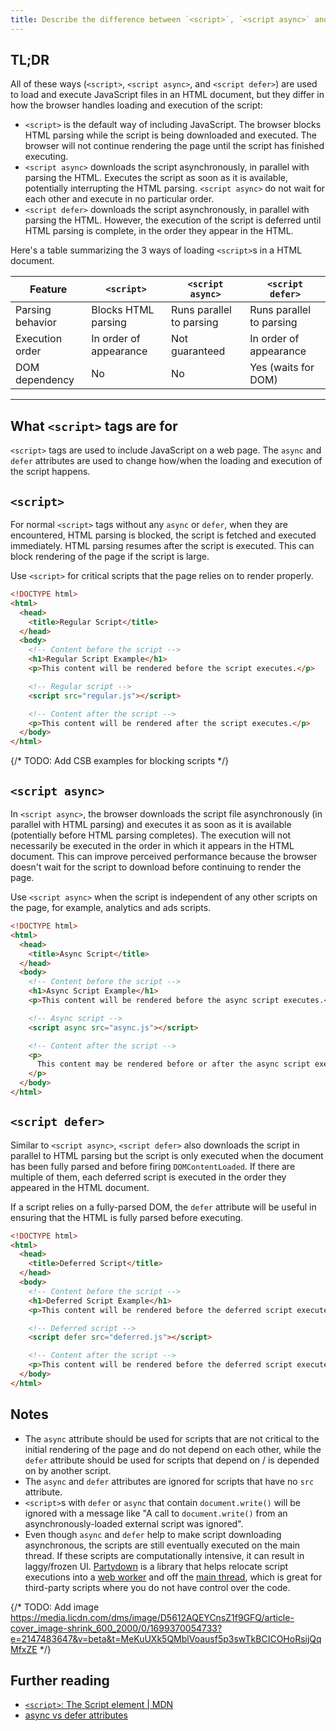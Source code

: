 ```yaml
---
title: Describe the difference between `<script>`, `<script async>` and `<script defer>`
---
```


## TL;DR

All of these ways (`<script>`, `<script async>`, and `<script defer>`) are used to load and execute JavaScript files in an HTML document, but they differ in how the browser handles loading and execution of the script:

- `<script>` is the default way of including JavaScript. The browser blocks HTML parsing while the script is being downloaded and executed. The browser will not continue rendering the page until the script has finished executing.
- `<script async>` downloads the script asynchronously, in parallel with parsing the HTML. Executes the script as soon as it is available, potentially interrupting the HTML parsing. `<script async>` do not wait for each other and execute in no particular order.
- `<script defer>` downloads the script asynchronously, in parallel with parsing the HTML. However, the execution of the script is deferred until HTML parsing is complete, in the order they appear in the HTML.

Here's a table summarizing the 3 ways of loading `<script>`s in a HTML document.

| Feature | `<script>` | `<script async>` | `<script defer>` |
| --- | --- | --- | --- |
| Parsing behavior | Blocks HTML parsing | Runs parallel to parsing | Runs parallel to parsing |
| Execution order | In order of appearance | Not guaranteed | In order of appearance |
| DOM dependency | No | No | Yes (waits for DOM) |

---

## What `<script>` tags are for

`<script>` tags are used to include JavaScript on a web page. The `async` and `defer` attributes are used to change how/when the loading and execution of the script happens.

## `<script>`

For normal `<script>` tags without any `async` or `defer`, when they are encountered, HTML parsing is blocked, the script is fetched and executed immediately. HTML parsing resumes after the script is executed. This can block rendering of the page if the script is large.

Use `<script>` for critical scripts that the page relies on to render properly.

```html
<!DOCTYPE html>
<html>
  <head>
    <title>Regular Script</title>
  </head>
  <body>
    <!-- Content before the script -->
    <h1>Regular Script Example</h1>
    <p>This content will be rendered before the script executes.</p>

    <!-- Regular script -->
    <script src="regular.js"></script>

    <!-- Content after the script -->
    <p>This content will be rendered after the script executes.</p>
  </body>
</html>
```

{/* TODO: Add CSB examples for blocking scripts */}

## `<script async>`

In `<script async>`, the browser downloads the script file asynchronously (in parallel with HTML parsing) and executes it as soon as it is available (potentially before HTML parsing completes). The execution will not necessarily be executed in the order in which it appears in the HTML document. This can improve perceived performance because the browser doesn't wait for the script to download before continuing to render the page.

Use `<script async>` when the script is independent of any other scripts on the page, for example, analytics and ads scripts.

```html
<!DOCTYPE html>
<html>
  <head>
    <title>Async Script</title>
  </head>
  <body>
    <!-- Content before the script -->
    <h1>Async Script Example</h1>
    <p>This content will be rendered before the async script executes.</p>

    <!-- Async script -->
    <script async src="async.js"></script>

    <!-- Content after the script -->
    <p>
      This content may be rendered before or after the async script executes.
    </p>
  </body>
</html>
```

## `<script defer>`

Similar to `<script async>`, `<script defer>` also downloads the script in parallel to HTML parsing but the script is only executed when the document has been fully parsed and before firing `DOMContentLoaded`. If there are multiple of them, each deferred script is executed in the order they appeared in the HTML document.

If a script relies on a fully-parsed DOM, the `defer` attribute will be useful in ensuring that the HTML is fully parsed before executing.

```html
<!DOCTYPE html>
<html>
  <head>
    <title>Deferred Script</title>
  </head>
  <body>
    <!-- Content before the script -->
    <h1>Deferred Script Example</h1>
    <p>This content will be rendered before the deferred script executes.</p>

    <!-- Deferred script -->
    <script defer src="deferred.js"></script>

    <!-- Content after the script -->
    <p>This content will be rendered before the deferred script executes.</p>
  </body>
</html>
```

## Notes

- The `async` attribute should be used for scripts that are not critical to the initial rendering of the page and do not depend on each other, while the `defer` attribute should be used for scripts that depend on / is depended on by another script.
- The `async` and `defer` attributes are ignored for scripts that have no `src` attribute.
- `<script>`s with `defer` or `async` that contain `document.write()` will be ignored with a message like "A call to `document.write()` from an asynchronously-loaded external script was ignored".
- Even though `async` and `defer` help to make script downloading asynchronous, the scripts are still eventually executed on the main thread. If these scripts are computationally intensive, it can result in laggy/frozen UI. [Partydown](https://partytown.builder.io/) is a library that helps relocate script executions into a [web worker](https://developer.mozilla.org/en-US/docs/Web/API/Web_Workers_API) and off the [main thread](https://developer.mozilla.org/en-US/docs/Glossary/Main_thread), which is great for third-party scripts where you do not have control over the code.

{/* TODO: Add image https://media.licdn.com/dms/image/D5612AQEYCnsZ1f9GFQ/article-cover_image-shrink_600_2000/0/1699370054733?e=2147483647&v=beta&t=MeKuUXk5QMblVoausf5p3swTkBCICOHoRsijQqMfxZE */}

## Further reading

- [`<script>`: The Script element | MDN](https://developer.mozilla.org/en-US/docs/Web/HTML/Element/script#defer)
- [async vs defer attributes](https://www.growingwiththeweb.com/2014/02/async-vs-defer-attributes.html)
